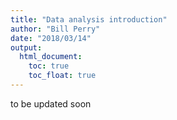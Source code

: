 ```yaml
---
title: "Data analysis introduction"
author: "Bill Perry"
date: "2018/03/14"
output:
  html_document:
    toc: true
    toc_float: true
---
```


to be updated soon
